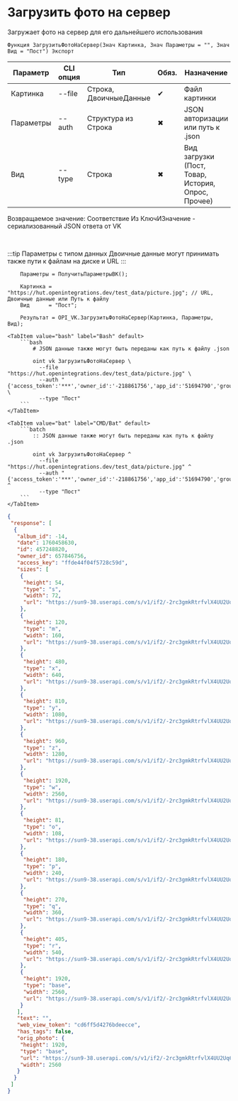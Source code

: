 ﻿---
sidebar_position: 11
description: Загрузить фото на сервер и другие функции для работы с VK в Открытом пакете интеграций - бесплатной open-source библиотеке интеграций для 1С:Предприятие 8, OneScript и CLI
keywords: [1C, 1С, 1С:Предприятие, 1С:Предприятие 8.3, API, Интеграция, Сервисы, Обмен, OneScript, CLI, VK]
---


# Загрузить фото на сервер
 Загружает фото на сервер для его дальнейшего использования



`Функция ЗагрузитьФотоНаСервер(Знач Картинка, Знач Параметры = "", Знач Вид = "Пост") Экспорт`

  | Параметр | CLI опция | Тип | Обяз. | Назначение |
  |-|-|-|-|-|
  | Картинка | --file | Строка, ДвоичныеДанные | &#x2714; | Файл картинки |
  | Параметры | --auth | Структура из Строка | &#x2716; | JSON авторизации или путь к .json |
  | Вид | --type | Строка | &#x2716; | Вид загрузки (Пост, Товар, История, Опрос, Прочее) |

  
  Возвращаемое значение:   Соответствие Из КлючИЗначение - сериализованный JSON ответа от VK

<br/>

:::tip
Параметры с типом данных Двоичные данные могут принимать также пути к файлам на диске и URL
:::
<br/>


```bsl title="Пример использования для 1С:Предприятие/OneScript"
    Параметры = ПолучитьПараметрыВК();

    Картинка = "https://hut.openintegrations.dev/test_data/picture.jpg"; // URL, Двоичные данные или Путь к файлу
    Вид      = "Пост";

    Результат = OPI_VK.ЗагрузитьФотоНаСервер(Картинка, Параметры, Вид);
```
    

 <Tabs>
  
    <TabItem value="bash" label="Bash" default>
        ```bash
            # JSON данные также могут быть переданы как путь к файлу .json
            
            oint vk ЗагрузитьФотоНаСервер \
              --file "https://hut.openintegrations.dev/test_data/picture.jpg" \
              --auth "{'access_token':'***','owner_id':'-218861756','app_id':'51694790','group_id':'218861756'}" \
              --type "Пост"
        ```
    </TabItem>
  
    <TabItem value="bat" label="CMD/Bat" default>
        ```batch
            :: JSON данные также могут быть переданы как путь к файлу .json
            
            oint vk ЗагрузитьФотоНаСервер ^
              --file "https://hut.openintegrations.dev/test_data/picture.jpg" ^
              --auth "{'access_token':'***','owner_id':'-218861756','app_id':'51694790','group_id':'218861756'}" ^
              --type "Пост"
        ```
    </TabItem>
</Tabs>


```json title="Результат"
{
 "response": [
  {
   "album_id": -14,
   "date": 1760458630,
   "id": 457248820,
   "owner_id": 657846756,
   "access_key": "ffde44f04f5728c59d",
   "sizes": [
    {
     "height": 54,
     "type": "s",
     "width": 72,
     "url": "https://sun9-38.userapi.com/s/v1/if2/-2rc3gmkRtrfvlX4UU2Uq6y50dNxlKvsD60kV6ZVyCbQUNZd8j1KqpNQMgyWm0kOj5UTFdvunOUOPDqDFrguizwQ.jpg?quality=96&as=32x24,48x36,72x54,108x81,160x120,240x180,360x270,480x360,540x405,640x480,720x540,1080x810,1280x960,1440x1080,2560x1920&from=bu&cs=72x0"
    },
    {
     "height": 120,
     "type": "m",
     "width": 160,
     "url": "https://sun9-38.userapi.com/s/v1/if2/-2rc3gmkRtrfvlX4UU2Uq6y50dNxlKvsD60kV6ZVyCbQUNZd8j1KqpNQMgyWm0kOj5UTFdvunOUOPDqDFrguizwQ.jpg?quality=96&as=32x24,48x36,72x54,108x81,160x120,240x180,360x270,480x360,540x405,640x480,720x540,1080x810,1280x960,1440x1080,2560x1920&from=bu&cs=160x0"
    },
    {
     "height": 480,
     "type": "x",
     "width": 640,
     "url": "https://sun9-38.userapi.com/s/v1/if2/-2rc3gmkRtrfvlX4UU2Uq6y50dNxlKvsD60kV6ZVyCbQUNZd8j1KqpNQMgyWm0kOj5UTFdvunOUOPDqDFrguizwQ.jpg?quality=96&as=32x24,48x36,72x54,108x81,160x120,240x180,360x270,480x360,540x405,640x480,720x540,1080x810,1280x960,1440x1080,2560x1920&from=bu&cs=640x0"
    },
    {
     "height": 810,
     "type": "y",
     "width": 1080,
     "url": "https://sun9-38.userapi.com/s/v1/if2/-2rc3gmkRtrfvlX4UU2Uq6y50dNxlKvsD60kV6ZVyCbQUNZd8j1KqpNQMgyWm0kOj5UTFdvunOUOPDqDFrguizwQ.jpg?quality=96&as=32x24,48x36,72x54,108x81,160x120,240x180,360x270,480x360,540x405,640x480,720x540,1080x810,1280x960,1440x1080,2560x1920&from=bu&cs=1080x0"
    },
    {
     "height": 960,
     "type": "z",
     "width": 1280,
     "url": "https://sun9-38.userapi.com/s/v1/if2/-2rc3gmkRtrfvlX4UU2Uq6y50dNxlKvsD60kV6ZVyCbQUNZd8j1KqpNQMgyWm0kOj5UTFdvunOUOPDqDFrguizwQ.jpg?quality=96&as=32x24,48x36,72x54,108x81,160x120,240x180,360x270,480x360,540x405,640x480,720x540,1080x810,1280x960,1440x1080,2560x1920&from=bu&cs=1280x0"
    },
    {
     "height": 1920,
     "type": "w",
     "width": 2560,
     "url": "https://sun9-38.userapi.com/s/v1/if2/-2rc3gmkRtrfvlX4UU2Uq6y50dNxlKvsD60kV6ZVyCbQUNZd8j1KqpNQMgyWm0kOj5UTFdvunOUOPDqDFrguizwQ.jpg?quality=96&as=32x24,48x36,72x54,108x81,160x120,240x180,360x270,480x360,540x405,640x480,720x540,1080x810,1280x960,1440x1080,2560x1920&from=bu&cs=2560x0"
    },
    {
     "height": 81,
     "type": "o",
     "width": 108,
     "url": "https://sun9-38.userapi.com/s/v1/if2/-2rc3gmkRtrfvlX4UU2Uq6y50dNxlKvsD60kV6ZVyCbQUNZd8j1KqpNQMgyWm0kOj5UTFdvunOUOPDqDFrguizwQ.jpg?quality=96&as=32x24,48x36,72x54,108x81,160x120,240x180,360x270,480x360,540x405,640x480,720x540,1080x810,1280x960,1440x1080,2560x1920&from=bu&cs=108x0"
    },
    {
     "height": 180,
     "type": "p",
     "width": 240,
     "url": "https://sun9-38.userapi.com/s/v1/if2/-2rc3gmkRtrfvlX4UU2Uq6y50dNxlKvsD60kV6ZVyCbQUNZd8j1KqpNQMgyWm0kOj5UTFdvunOUOPDqDFrguizwQ.jpg?quality=96&as=32x24,48x36,72x54,108x81,160x120,240x180,360x270,480x360,540x405,640x480,720x540,1080x810,1280x960,1440x1080,2560x1920&from=bu&cs=240x0"
    },
    {
     "height": 270,
     "type": "q",
     "width": 360,
     "url": "https://sun9-38.userapi.com/s/v1/if2/-2rc3gmkRtrfvlX4UU2Uq6y50dNxlKvsD60kV6ZVyCbQUNZd8j1KqpNQMgyWm0kOj5UTFdvunOUOPDqDFrguizwQ.jpg?quality=96&as=32x24,48x36,72x54,108x81,160x120,240x180,360x270,480x360,540x405,640x480,720x540,1080x810,1280x960,1440x1080,2560x1920&from=bu&cs=360x0"
    },
    {
     "height": 405,
     "type": "r",
     "width": 540,
     "url": "https://sun9-38.userapi.com/s/v1/if2/-2rc3gmkRtrfvlX4UU2Uq6y50dNxlKvsD60kV6ZVyCbQUNZd8j1KqpNQMgyWm0kOj5UTFdvunOUOPDqDFrguizwQ.jpg?quality=96&as=32x24,48x36,72x54,108x81,160x120,240x180,360x270,480x360,540x405,640x480,720x540,1080x810,1280x960,1440x1080,2560x1920&from=bu&cs=540x0"
    },
    {
     "height": 1920,
     "type": "base",
     "width": 2560,
     "url": "https://sun9-38.userapi.com/s/v1/if2/-2rc3gmkRtrfvlX4UU2Uq6y50dNxlKvsD60kV6ZVyCbQUNZd8j1KqpNQMgyWm0kOj5UTFdvunOUOPDqDFrguizwQ.jpg?quality=96&as=32x24,48x36,72x54,108x81,160x120,240x180,360x270,480x360,540x405,640x480,720x540,1080x810,1280x960,1440x1080,2560x1920&from=bu"
    }
   ],
   "text": "",
   "web_view_token": "cd6ff5d4276bdeecce",
   "has_tags": false,
   "orig_photo": {
    "height": 1920,
    "type": "base",
    "url": "https://sun9-38.userapi.com/s/v1/if2/-2rc3gmkRtrfvlX4UU2Uq6y50dNxlKvsD60kV6ZVyCbQUNZd8j1KqpNQMgyWm0kOj5UTFdvunOUOPDqDFrguizwQ.jpg?quality=96&as=32x24,48x36,72x54,108x81,160x120,240x180,360x270,480x360,540x405,640x480,720x540,1080x810,1280x960,1440x1080,2560x1920&from=bu",
    "width": 2560
   }
  }
 ]
}
```
